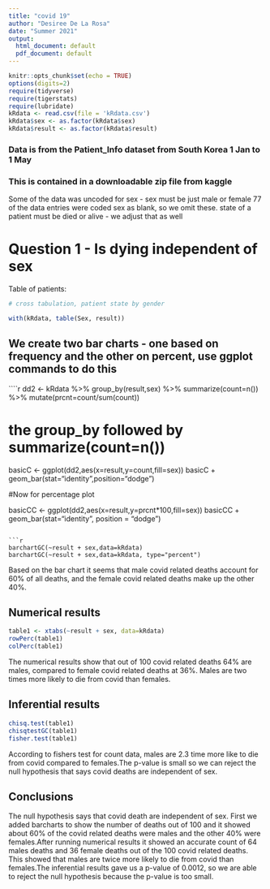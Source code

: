 ```yaml
---
title: "covid 19"
author: "Desiree De La Rosa"
date: "Summer 2021"
output:
  html_document: default
  pdf_document: default
---
```


```r
knitr::opts_chunk$set(echo = TRUE)
options(digits=2)
require(tidyverse)
require(tigerstats)
require(lubridate)
kRdata <- read.csv(file = 'kRdata.csv')
kRdata$sex <- as.factor(kRdata$sex)
kRdata$result <- as.factor(kRdata$result)
```
### Data is from the Patient_Info dataset from South Korea 1 Jan to 1 May 
### This is contained in a downloadable zip file from kaggle

Some of the data was uncoded for sex - sex must be just male or female
77 of the data entries were coded sex  as blank, so we omit these.
state of a patient must be died or alive - we adjust that as well   
  
# Question 1 - Is dying independent of sex


Table of patients:

```r

# cross tabulation, patient state by gender

with(kRdata, table(Sex, result))

```

## We create two bar charts - one based on frequency and the other on percent, use ggplot commands to do this

````r

dd2 <- kRdata %>% group_by(result,sex) %>% summarize(count=n()) %>% mutate(prcnt=count/sum(count))

# the group_by followed by summarize(count=n())

basicC <- ggplot(dd2,aes(x=result,y=count,fill=sex))
basicC + geom_bar(stat="identity",position="dodge")

#Now for percentage plot

basicCC <- ggplot(dd2,aes(x=result,y=prcnt*100,fill=sex)) 
basicCC + geom_bar(stat="identity", position = "dodge")
```

```r
barchartGC(~result + sex,data=kRdata)
barchartGC(~result + sex,data=kRdata, type="percent")

```
  
  Based on the bar chart it seems that male covid related deaths account for 60% of all deaths, and the female covid related deaths make up the other 40%.
  
## Numerical results

```r
table1 <- xtabs(~result + sex, data=kRdata)
rowPerc(table1)
colPerc(table1)
```

The numerical results show that out of 100 covid related deaths 64% are males, compared to female covid related deaths at 36%. Males are two times more likely to die from covid than females. 

## Inferential results 

```r
chisq.test(table1)
chisqtestGC(table1)
fisher.test(table1)
```

According to fishers test for count data, males are 2.3 time more like to die from covid compared to females.The p-value is small so we can reject the null hypothesis that says covid deaths are independent of sex.

## Conclusions

The null hypothesis says that covid death are independent of sex. First we added barcharts to show the number of deaths out of 100 and it showed about 60% of the covid related deaths were males and the other 40% were females.After running numerical results it showed an accurate count of 64 males deaths and 36 female deaths out of the 100 covid related deaths. This showed that males are twice more likely to die from covid than females.The inferential results gave us a p-value of 0.0012, so we are able to reject the null hypothesis because the p-value is too small. 
